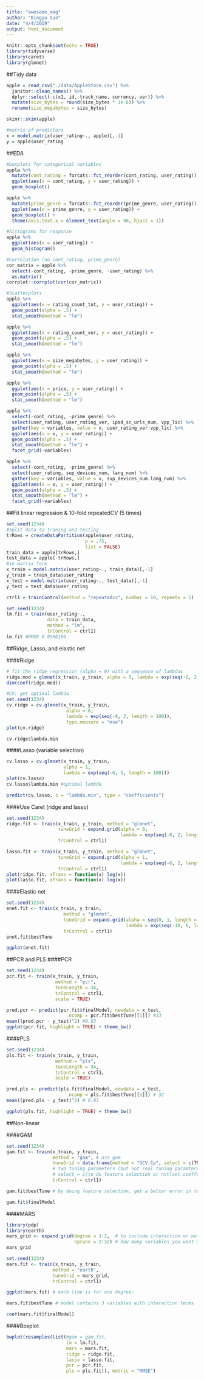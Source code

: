 ```yaml
---
title: "awesome_mag"
author: "Bingyu Sun"
date: "4/4/2019"
output: html_document
---
```


```r
knitr::opts_chunk$set(echo = TRUE)
library(tidyverse)
library(caret)
library(glmnet)
```

##Tidy data
```r
apple = read_csv("./data/AppleStore.csv") %>%
  janitor::clean_names() %>%
  dplyr::select(-c(x1, id, track_name, currency, ver)) %>%
  mutate(size_bytes = round(size_bytes * 1e-6)) %>%
  rename(size_megabytes = size_bytes)

skimr::skim(apple)

#matrix of predictors
x = model.matrix(user_rating~., apple)[,-1]
y = apple$user_rating
```

##EDA
```r
#boxplots for categorical variables
apple %>%
  mutate(cont_rating = forcats::fct_reorder(cont_rating, user_rating)) %>% 
  ggplot(aes(x = cont_rating, y = user_rating)) + 
  geom_boxplot()

apple %>%
  mutate(prime_genre = forcats::fct_reorder(prime_genre, user_rating)) %>% 
  ggplot(aes(x = prime_genre, y = user_rating)) + 
  geom_boxplot() +
  theme(axis.text.x = element_text(angle = 90, hjust = 1))

#histograms for response
apple %>% 
  ggplot(aes(x = user_rating)) +
  geom_histogram()

#Correlation (no cont_rating, prime_genre)
cor_matrix = apple %>%
  select(-cont_rating, -prime_genre, -user_rating) %>%
  as.matrix()
corrplot::corrplot(cor(cor_matrix))

#Scatterplots
apple %>% 
  ggplot(aes(x = rating_count_tot, y = user_rating)) +
  geom_point(alpha = .5) +
  stat_smooth(method = "lm")

apple %>% 
  ggplot(aes(x = rating_count_ver, y = user_rating)) +
  geom_point(alpha = .5) +
  stat_smooth(method = "lm")

apple %>% 
  ggplot(aes(x = size_megabytes, y = user_rating)) +
  geom_point(alpha = .5) +
  stat_smooth(method = "lm")

apple %>% 
  ggplot(aes(x = price, y = user_rating)) +
  geom_point(alpha = .5) +
  stat_smooth(method = "lm")

apple %>% 
  select(-cont_rating, -prime_genre) %>%
  select(user_rating, user_rating_ver, ipad_sc_urls_num, vpp_lic) %>%
  gather(key = variables, value = x, user_rating_ver:vpp_lic) %>% 
  ggplot(aes(x = x, y = user_rating)) + 
  geom_point(alpha = .5) +
  stat_smooth(method = "lm") +
  facet_grid(~variables)

apple %>% 
  select(-cont_rating, -prime_genre) %>%
  select(user_rating, sup_devices_num, lang_num) %>%
  gather(key = variables, value = x, sup_devices_num:lang_num) %>% 
  ggplot(aes(x = x, y = user_rating)) + 
  geom_point(alpha = .5) +
  stat_smooth(method = "lm") +
  facet_grid(~variables)
```

##Fit linear regression & 10-fold repeatedCV (5 times)
```r
set.seed(1234)
#Split data to traning and testing
trRows = createDataPartition(apple$user_rating,
                             p = .75,
                             list = FALSE)
train_data = apple[trRows,]
test_data = apple[-trRows,]
#in matrix form
x_train = model.matrix(user_rating~., train_data)[,-1] 
y_train = train_data$user_rating
x_test = model.matrix(user_rating~., test_data)[,-1] 
y_test = test_data$user_rating

ctrl1 = trainControl(method = "repeatedcv", number = 10, repeats = 5)

set.seed(1234)
lm.fit = train(user_rating~.,
               data = train_data,
               method = "lm",
               trControl = ctrl1)
lm.fit #RMSE 0.9506196
```

##Ridge, Lasso, and elastic net

####Ridge
```r
# fit the ridge regression (alpha = 0) with a sequence of lambdas
ridge.mod = glmnet(x_train, y_train, alpha = 0, lambda = exp(seq(-8, 2, length = 100)))
dim(coef(ridge.mod))

#CV: get optimal lambda
set.seed(1234)
cv.ridge = cv.glmnet(x_train, y_train, 
                      alpha = 0, 
                      lambda = exp(seq(-8, 2, length = 100)), 
                      type.measure = "mse")
plot(cv.ridge)

cv.ridge$lambda.min
```

####Lasso (variable selection)
```r
cv.lasso = cv.glmnet(x_train, y_train, 
                     alpha = 1, 
                     lambda = exp(seq(-6, 5, length = 100)))
plot(cv.lasso)
cv.lasso$lambda.min #optimal lambda

predict(cv.lasso, s = "lambda.min", type = "coefficients")
```

####Use Caret (ridge and lasso)
```r
set.seed(1234)
ridge.fit <- train(x_train, y_train, method = "glmnet", 
                   tuneGrid = expand.grid(alpha = 0,
                                          lambda = exp(seq(-8, 2, length = 100))),
                   trControl = ctrl1)

lasso.fit <- train(x_train, y_train, method = "glmnet", 
                   tuneGrid = expand.grid(alpha = 1,
                                          lambda = exp(seq(-6, 2, length = 100))),
                   trControl = ctrl1)
plot(ridge.fit, xTrans = function(x) log(x))
plot(lasso.fit, xTrans = function(x) log(x))
```

####Elastic net
```r
set.seed(1234)
enet.fit <- train(x_train, y_train,
                     method = "glmnet",
                     tuneGrid = expand.grid(alpha = seq(0, 1, length = 5), 
                                            lambda = exp(seq(-10, 6, length = 50))),
                     trControl = ctrl1)
enet.fit$bestTune

ggplot(enet.fit)
```

##PCR and PLS
####PCR
```r
set.seed(1234)
pcr.fit <- train(x_train, y_train,
                  method = "pcr",
                  tuneLength = 34,
                  trControl = ctrl1,
                  scale = TRUE) 

pred.pcr <- predict(pcr.fit$finalModel, newdata = x_test,
                       ncomp = pcr.fit$bestTune[[1]]) #33
mean((pred.pcr - y_test)^2) #0.83
ggplot(pcr.fit, highlight = TRUE) + theme_bw()
```

####PLS
```r
set.seed(1234)
pls.fit <- train(x_train, y_train,
                  method = "pls",
                  tuneLength = 34,
                  trControl = ctrl1,
                  scale = TRUE) 

pred.pls <- predict(pls.fit$finalModel, newdata = x_test,
                       ncomp = pls.fit$bestTune[[1]]) # 32
mean((pred.pls - y_test)^2) # 0.83

ggplot(pls.fit, highlight = TRUE) + theme_bw()
```

##Non-linear

####GAM
```r
set.seed(1234)
gam.fit <- train(x_train, y_train,
                 method = "gam", # use gam
                 tuneGrid = data.frame(method = "GCV.Cp", select = c(TRUE,FALSE)),
                 # two tuning parameters (but not real tuning paramteres from what we taught in class)
                 # select = c(to do feature selection or not(set coeffcients to be zero or not), method is gcv from mgcv package)
                 trControl = ctrl1)

gam.fit$bestTune # by doing feature selection, get a better error in terms of MSE

gam.fit$finalModel 
```

####MARS
```r
library(pdp)
library(earth)
mars_grid <- expand.grid(degree = 1:2,  # to include interaction or not
                         nprune = 2:32) # how many variables you want to include
mars_grid

set.seed(1234)
mars.fit <- train(x_train, y_train,
                 method = "earth",
                 tuneGrid = mars_grid,
                 trControl = ctrl1)

ggplot(mars.fit) # each line is for one degree;

mars.fit$bestTune # model contains 3 variables with interaction terms

coef(mars.fit$finalModel)
```

####Boxplot
```r
bwplot(resamples(list(#gam = gam.fit,
                      lm = lm.fit,
                      mars = mars.fit,
                      ridge = ridge.fit,
                      lasso = lasso.fit,
                      pcr = pcr.fit,
                      pls = pls.fit)), metric = "RMSE")
```

